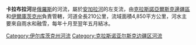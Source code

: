 '''卡拉布拉河'''是[[俄羅斯|俄羅斯]]的河流，屬於[[安加拉河|安加拉河]]的左支流，由[[克拉斯諾亞爾斯克邊疆區|克拉斯諾亞爾斯克邊疆區]]和[[伊爾庫茨克州|伊爾庫茨克州]]負責管轄，河道全長210公里，流域面積4,850平方公里，河水主要來自雨水和融雪，每年十月至翌年五月結冰。

{{Russia-geo-stub}}
[[Category:伊尔库茨克州河流|Category:伊尔库茨克州河流]]
[[Category:克拉斯诺亚尔斯克边疆区河流|Category:克拉斯诺亚尔斯克边疆区河流]]